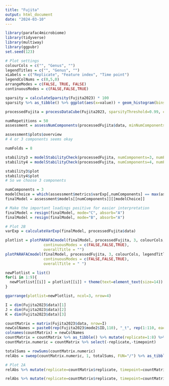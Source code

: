 ```yaml
---
title: "Fujita"
output: html_document
date: "2024-03-10"
---
```


```r
library(parafac4microbiome)
library(tidyverse)
library(multiway)
library(ggpubr)
set.seed(123)
```

```r
# Plot settings
colourCols = c("", "Genus", "")
legendTitles = c("", "Genus", "")
xLabels = c("Replicate", "Feature index", "Time point")
legendColNums = c(0,5,0)
arrangeModes = c(FALSE, TRUE, FALSE)
continuousModes = c(FALSE,FALSE,TRUE)
```

```r
sparsity = calculateSparsity(Fujita2023) * 100
sparsity %>% as_tibble() %>% ggplot(aes(x=value)) + geom_histogram(bins=100, col="black") + xlab("Sparsity (%)") + ylab("Count") + geom_vline(xintercept=99, colour="red", linewidth=1)
```

```r
processedFujita = processDataCube(Fujita2023, sparsityThreshold=0.99, centerMode=1, scaleMode=2)
```

```r
numRepetitions = 50
assessment = assessNumComponents(processedFujita$data, minNumComponents=1, maxNumComponents=5, numRepetitions=numRepetitions, ctol=1e-6, maxit=500, numCores=12)
```

```r
assessment$plots$overview
# 4 or 3 components seems okay
```

```r
numFolds = 8

stability3 = modelStabilityCheck(processedFujita, numComponents=3, numFolds=numFolds, colourCols=colourCols, legendTitles=legendTitles, xLabels=xLabels, legendColNums=legendColNums, arrangeModes=arrangeModes, continuousModes=continuousModes,numCores=12)
stability4 = modelStabilityCheck(processedFujita, numComponents=4, numFolds=numFolds, colourCols=colourCols, legendTitles=legendTitles, xLabels=xLabels, legendColNums=legendColNums, arrangeModes=arrangeModes, continuousModes=continuousModes,numCores=12)

stability3$plot
stability4$plot
# So we choose 3 components
```

```r
numComponents = 3
modelChoice = which(assessment$metrics$varExp[,numComponents] == max(assessment$metrics$varExp[,numComponents]))
finalModel = assessment$models[[numComponents]][[modelChoice]]

# Make the important loadings positive for easier interpretation
finalModel = resign(finalModel, mode="C", absorb="A")
finalModel = resign(finalModel, mode="B", absorb="A")
```

```r
# Plot 2B
varExp = calculateVarExp(finalModel, processedFujita$data)

plotlist = plotPARAFACmodel(finalModel, processedFujita, 3, colourCols, legendTitles, xLabels, legendColNums, arrangeModes,
                 continuousModes = c(FALSE,FALSE,TRUE),
                 overallTitle = "")
plotPARAFACmodel(finalModel, processedFujita, 3, colourCols, legendTitles, xLabels, legendColNums, arrangeModes,
                 continuousModes = c(FALSE,FALSE,TRUE),
                 overallTitle = " ")

newPlotlist = list()
for(i in 1:9){
  newPlotlist[[i]] = plotlist[[i]] + theme(text=element_text(size=14))
}

ggarrange(plotlist=newPlotlist, ncol=3, nrow=4)
```


```r
I = dim(Fujita2023$data)[1]
J = dim(Fujita2023$data)[2]
K = dim(Fujita2023$data)[3]

countMatrix = matrix(Fujita2023$data, nrow=I)
newColNames = paste0(rep(Fujita2023$mode2$ID,110), "_t", rep(1:110, each=J))
colnames(countMatrix) = newColNames
countMatrix = countMatrix %>% as_tibble() %>% mutate(replicate=1:8) %>% pivot_longer(-replicate) %>% mutate(timepoint=as.numeric(str_split_fixed(name,"_t",2)[,2]),id=str_split_fixed(name,"_t",2)[,1]) %>% select(-name) %>% pivot_wider(names_from=id,values_from=value) # shenanigans to create an I*K x J matrix
countMatrix.numeric = countMatrix %>% select(-replicate,-timepoint)

totalSums = rowSums(countMatrix.numeric)
relAbs = sweep(countMatrix.numeric, 1, totalSums, FUN="/") %>% as_tibble()

# Plot 2A
relAbs %>% mutate(replicate=countMatrix$replicate, timepoint=countMatrix$timepoint) %>% pivot_longer(-c(replicate,timepoint)) %>% filter(name %in% processedFujita$mode2$ID) %>% left_join(Fujita2023$mode2, by=c("name"="ID")) %>% ggplot(aes(x=as.factor(timepoint),y=value,fill=as.factor(Genus))) + facet_wrap(vars(replicate),nrow=8,strip.position="right") + geom_bar(stat="identity",col="black") + theme(legend.position="None", axis.text.x = element_text(angle=90, vjust=0.5,hjust=1)) + xlab("Time point") + ylab("Relative abundance")

relAbs %>% mutate(replicate=countMatrix$replicate, timepoint=countMatrix$timepoint) %>% pivot_longer(-c(replicate,timepoint)) %>% filter(name %in% processedFujita$mode2$ID) %>% left_join(Fujita2023$mode2, by=c("name"="ID")) %>% ggplot(aes(x=as.factor(timepoint),y=value,fill=as.factor(Genus))) + facet_wrap(vars(replicate),nrow=8,strip.position="right") + geom_bar(stat="identity",col="black") + theme(axis.text.x = element_text(angle=90, vjust=0.5,hjust=1)) + xlab("Time point") + ylab("Relative abundance")
```